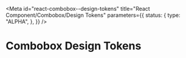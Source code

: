 <!-- @license CC0-1.0 -->


<Meta
  id="react-combobox--design-tokens"
  title="React Component/Combobox/Design Tokens"
  parameters={{
    status: {
      type: "ALPHA",
    },
  }}
/>

# Combobox Design Tokens

<ComponentTokensSection tokens={tokens} definition={tokensDefinition} component="utrecht-combobox" />
